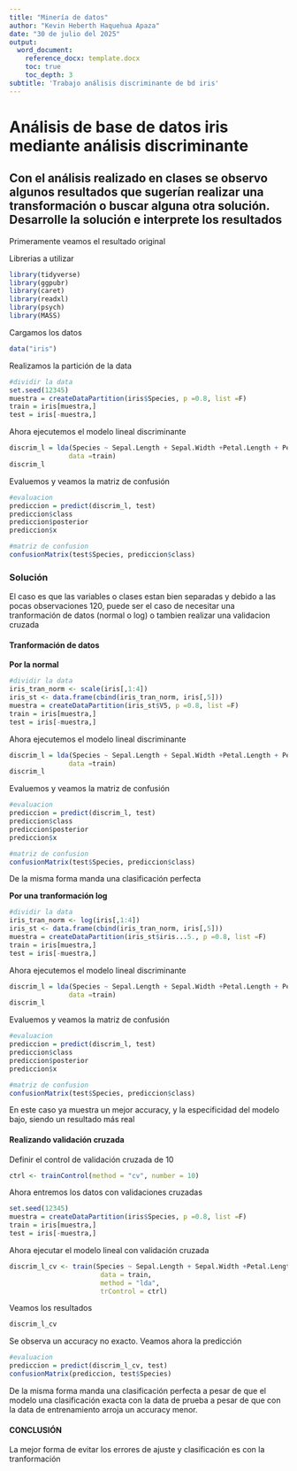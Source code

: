 ```yaml
---
title: "Minería de datos"
author: "Kevin Heberth Haquehua Apaza"
date: "30 de julio del 2025"
output:
  word_document:
    reference_docx: template.docx
    toc: true
    toc_depth: 3
subtitle: 'Trabajo análisis discriminante de bd iris'
---
```


# Análisis de base de datos iris mediante análisis discriminante

## Con el análisis realizado en clases se observo algunos resultados que sugerían realizar una transformación o buscar alguna otra solución. Desarrolle la solución e interprete los resultados

Primeramente veamos el resultado original

Librerias a utilizar
```r
library(tidyverse)
library(ggpubr)
library(caret)
library(readxl)
library(psych)
library(MASS)
```

Cargamos los datos
```r
data("iris")
```

Realizamos la partición de la data

```r
#dividir la data
set.seed(12345)
muestra = createDataPartition(iris$Species, p =0.8, list =F)
train = iris[muestra,]
test = iris[-muestra,]
```


Ahora ejecutemos el modelo lineal discriminante

```r
discrim_l = lda(Species ~ Sepal.Length + Sepal.Width +Petal.Length + Petal.Width,
               data =train)
discrim_l
```

Evaluemos y veamos la matriz de confusión

```r
#evaluacion
prediccion = predict(discrim_l, test)
prediccion$class
prediccion$posterior
prediccion$x

#matriz de confusion
confusionMatrix(test$Species, prediccion$class)
```


### Solución

El caso es que las variables o clases estan bien separadas y debido a las pocas observaciones 120, puede ser el caso de necesitar una tranformación de datos (normal o log) o tambien realizar una validacion cruzada

#### Tranformación de datos

**Por la normal**

```r
#dividir la data
iris_tran_norm <- scale(iris[,1:4])
iris_st <- data.frame(cbind(iris_tran_norm, iris[,5]))
muestra = createDataPartition(iris_st$V5, p =0.8, list =F)
train = iris[muestra,]
test = iris[-muestra,]
```

Ahora ejecutemos el modelo lineal discriminante

```r
discrim_l = lda(Species ~ Sepal.Length + Sepal.Width +Petal.Length + Petal.Width,
               data =train)
discrim_l
```

Evaluemos y veamos la matriz de confusión

```r
#evaluacion
prediccion = predict(discrim_l, test)
prediccion$class
prediccion$posterior
prediccion$x

#matriz de confusion
confusionMatrix(test$Species, prediccion$class)
```

De la misma forma manda una clasificación perfecta

**Por una tranformación log**

```r
#dividir la data
iris_tran_norm <- log(iris[,1:4])
iris_st <- data.frame(cbind(iris_tran_norm, iris[,5]))
muestra = createDataPartition(iris_st$iris...5., p =0.8, list =F)
train = iris[muestra,]
test = iris[-muestra,]
```

Ahora ejecutemos el modelo lineal discriminante

```r
discrim_l = lda(Species ~ Sepal.Length + Sepal.Width +Petal.Length + Petal.Width,
               data =train)
discrim_l
```

Evaluemos y veamos la matriz de confusión

```r
#evaluacion
prediccion = predict(discrim_l, test)
prediccion$class
prediccion$posterior
prediccion$x

#matriz de confusion
confusionMatrix(test$Species, prediccion$class)
```

En este caso ya muestra un mejor accuracy, y la especificidad del modelo bajo, siendo un resultado más real

#### Realizando validación cruzada

Definir el control de validación cruzada de 10

```r
ctrl <- trainControl(method = "cv", number = 10)
```

Ahora entremos los datos con validaciones cruzadas

```r
set.seed(12345)
muestra = createDataPartition(iris$Species, p =0.8, list =F)
train = iris[muestra,]
test = iris[-muestra,]
```

Ahora ejecutar el modelo lineal con validación cruzada

```r
discrim_l_cv <- train(Species ~ Sepal.Length + Sepal.Width +Petal.Length + Petal.Width, 
                       data = train, 
                       method = "lda", 
                       trControl = ctrl)
```

Veamos los resultados

```r
discrim_l_cv
```
Se observa un accuracy no exacto.
Veamos ahora la predicción

```r
#evaluacion
prediccion = predict(discrim_l_cv, test)
confusionMatrix(prediccion, test$Species)
```

De la misma forma manda una clasificación perfecta a pesar de que el modelo una clasificación exacta con la data de prueba a pesar de que con la data de entrenamiento arroja un accuracy menor.

####  CONCLUSIÓN

La mejor forma de evitar los errores de ajuste y clasificación es con la tranformación